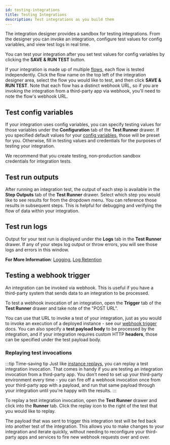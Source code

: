 ```yaml
---
id: testing-integrations
title: Testing Integrations
description: Test integrations as you build them
---
```



The integration designer provides a sandbox for testing integrations.
From the designer you can invoke an integration, configure test values for config variables, and view test logs in real time.

You can test your integration after you set test values for config variables by clicking the **SAVE & RUN TEST** button.

If your integration is made up of multiple [flows](building-integrations.mdx#flows-in-integrations), each flow is tested independently.
Click the flow name on the top left of the integration designer area, select the flow you would like to test, and then click **SAVE & RUN TEST**.
Note that each flow has a distinct webhook URL, so if you are invoking the integration from a third-party app via webhook, you'll need to note the flow's webhook URL.

## Test config variables

If your integration uses config variables, you can specify testing values for those variables under the **Configuration** tab of the **Test Runner** drawer.
If you specified default values for your [config variables](building-integrations.mdx#config-variables-in-integrations), those will be preset for you.
Otherwise, fill in testing values and credentials for the purposes of testing your integration.

<Screenshot
  filename="integrations/test-config-variables.png"
  maxWidth="600px"
  alt="Configure test for integration in  app"
/>

We recommend that you create testing, non-production sandbox credentials for integration tests.

## Test run outputs

After running an integration test, the output of each step is available in the **Step Outputs** tab of the **Test Runner** drawer.
Select which step you would like to see results for from the dropdown menu.
You can reference those results in subsequent steps.
This is helpful for debugging and verifying the flow of data within your integration.

<Screenshot
  filename="integrations/test-outputs.png"
  maxWidth="450px"
  alt="Step outputs for tests in  app"
/>

## Test run logs

Output for your test run is displayed under the **Logs** tab in the **Test Runner** drawer.
If any of your steps log output or throw errors, you will see those logs and errors in this window.

<Screenshot
  filename="shared/test-logs.png"
  maxWidth="400px"
  alt="Logs for tests in  app"
/>

**For More Information**:
[Logging](logging.mdx),
[Log Retention](logging.mdx#log-retention)

## Testing a webhook trigger

An integration can be invoked via webhook.
This is useful if you have a third-party system that sends data to an integration to be processed.

To test a webhook invocation of an integration, open the **Trigger** tab of the **Test Runner** drawer and take note of the "POST URL".

<Screenshot
  filename="integrations/test-trigger.png"
  maxWidth="600px"
  alt="Test webhook trigger in  app"
/>

You can use that URL to invoke a test of your integration, just as you would to invoke an execution of a deployed instance - see our [webhook trigger](integration-triggers.mdx#webhook-triggers) docs.
You can also specify a **test payload body** to be processed by the integration, and if your integration requires custom HTTP **headers**, those can be specified under the test payload body.

### Replaying test invocations

:::tip Time-saving tip
Just like [instance replays](instances.mdx#instance-execution-retry-and-replay), you can replay a test integration invocation.
That comes in handy if you are testing an integration invocation from a third-party app.
You don't need to set up your third-party environment every time - you can fire off a webhook invocation once from your third-party app with a payload, and run that same payload through your integration until you're happy with the results.
:::

To replay a test integration invocation, open the **Test Runner** drawer and click into the **Runner** tab.
Click the <Icon>replay</Icon> icon to the right of the test that you would like to replay.

<Screenshot
  filename="integrations/test-integration-replay.png"
  maxWidth="500px"
  alt="Replay test integration invocation in  app"
/>

The payload that was sent to trigger this integration test will be fed back into another test of the integration.
This allows you to make changes to your integration and iterate quickly, without needing to reconfigure your third-party apps and services to fire new webhook requests over and over.
